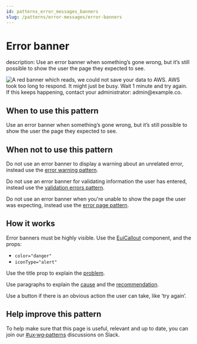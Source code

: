 ```yaml
---
id: patterns_error_messages_banners
slug: /patterns/error-messages/error-banners
---
```


# Error banner
description: Use an error banner when something’s gone wrong, but it’s still possible to show the user the page they expected to see.


![A red banner which reads, we could not save your data to AWS. AWS took too long to respond. It might just be busy. Wait 1 minute and try again. If this keeps happening, contact your administrator: admin@example.co.](./images/error-banner.webp)

## When to use this pattern

Use an error banner when something’s gone wrong, but it’s still possible to show the user the page they expected to see.

## When not to use this pattern

Do not use an error banner to display a warning about an unrelated error, instead use the [error warning pattern](./error_warning.mdx).

Do not use an error banner for validating information the user has entered, instead use the [validation errors pattern](./error_validation.mdx).

Do not use an error banner when you're unable to show the page the user was expecting, instead use the [error page pattern](./error_pages.mdx).

## How it works
Error banners must be highly visible. Use the [EuiCallout](../../components/display/callout.mdx) component, and the props:
- `color="danger"`
- `iconType="alert"`

Use the title prop to explain the [problem](./error_writing.mdx).

Use paragraphs to explain the [cause](./error_writing.mdx) and the [recommendation](./error_writing.mdx).

Use a button if there is an obvious action the user can take, like ‘try again’.

## Help improve this pattern

To help make sure that this page is useful, relevant and up to date, you can join our [#ux&#8209;wg&#8209;patterns](https://elastic.slack.com/archives/C049ADQE99S) discussions on Slack.